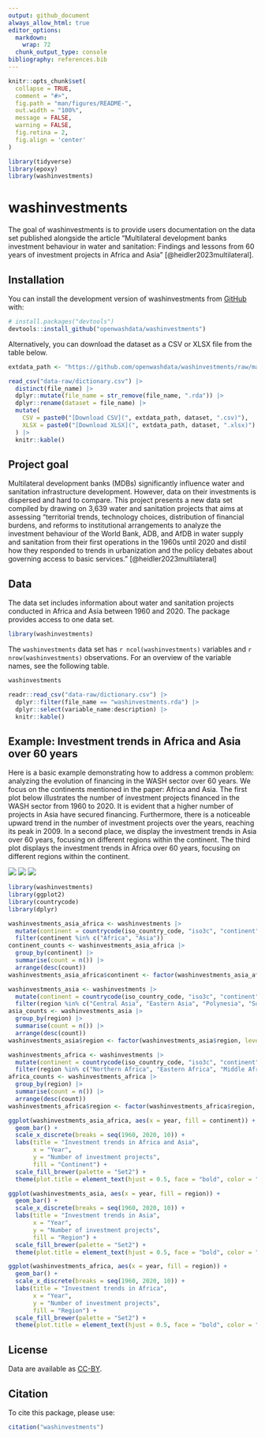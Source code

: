 ```yaml
---
output: github_document
always_allow_html: true
editor_options: 
  markdown: 
    wrap: 72
  chunk_output_type: console
bibliography: references.bib
---
```


<!-- README.md is generated from README.Rmd. Please edit that file -->

```r
knitr::opts_chunk$set(
  collapse = TRUE,
  comment = "#>",
  fig.path = "man/figures/README-",
  out.width = "100%",
  message = FALSE,
  warning = FALSE,
  fig.retina = 2,
  fig.align = 'center'
)

library(tidyverse)
library(epoxy)
library(washinvestments)
```

# washinvestments

<!-- badges: start -->

<!-- badges: end -->

The goal of washinvestments is to provide users documentation on the data set published alongside the article "Multilateral
development banks investment behaviour in water and sanitation: Findings
and lessons from 60 years of investment projects in Africa and Asia"
[@heidler2023multilateral].

## Installation

You can install the development version of washinvestments from
[GitHub](https://github.com/) with:

``` r
# install.packages("devtools")
devtools::install_github("openwashdata/washinvestments")
```

Alternatively, you can download the dataset as a CSV or XLSX file from
the table below.

```r

extdata_path <- "https://github.com/openwashdata/washinvestments/raw/main/inst/extdata/"

read_csv("data-raw/dictionary.csv") |> 
  distinct(file_name) |> 
  dplyr::mutate(file_name = str_remove(file_name, ".rda")) |> 
  dplyr::rename(dataset = file_name) |> 
  mutate(
    CSV = paste0("[Download CSV](", extdata_path, dataset, ".csv)"),
    XLSX = paste0("[Download XLSX](", extdata_path, dataset, ".xlsx)")
  ) |> 
  knitr::kable()

```

## Project goal

Multilateral development banks (MDBs) significantly influence water and
sanitation infrastructure development. However, data on their investments is
dispersed and hard to compare. This project presents a new data set
compiled by drawing on 3,639 water and sanitation projects that aims at
assessing "territorial trends, technology choices, distribution of
financial burdens, and reforms to institutional arrangements to analyze
the investment behaviour of the World Bank, ADB, and AfDB in water
supply and sanitation from their first operations in the 1960s until
2020 and distil how they responded to trends in urbanization and the
policy debates about governing access to basic services."
[@heidler2023multilateral]

## Data

The data set includes information about water and sanitation projects
conducted in Africa and Asia between 1960 and 2020. The package provides
access to one data set.

```r
library(washinvestments)
```

The `washinvestments` data set has `r ncol(washinvestments)` variables
and `r nrow(washinvestments)` observations. For an overview of the
variable names, see the following table.

```r
washinvestments
```

```r
readr::read_csv("data-raw/dictionary.csv") |> 
  dplyr::filter(file_name == "washinvestments.rda") |> 
  dplyr::select(variable_name:description) |> 
  knitr::kable()
```

## Example: Investment trends in Africa and Asia over 60 years

Here is a basic example demonstrating how to address a common problem:
analyzing the evolution of financing in the WASH sector over
60 years. We focus on the continents mentioned in the paper: Africa
and Asia. The first plot below illustrates the number of investment projects
financed in the WASH sector from 1960 to 2020. It is evident that a
higher number of projects in Asia have secured financing. Furthermore,
there is a noticeable upward trend in the number of investment projects
over the years, reaching its peak in 2009. In a second place, we display the investment trends in Asia over 60 years, focusing on different regions within the continent. The third plot displays the investment trends in Africa over 60 years, focusing on different regions within the continent.

![](man/figures/africa_asia.png)
![](man/figures/asia.png)
![](man/figures/africa.png)

```r
library(washinvestments)
library(ggplot2)
library(countrycode)
library(dplyr)

washinvestments_asia_africa <- washinvestments |>
  mutate(continent = countrycode(iso_country_code, "iso3c", "continent")) |> 
  filter(continent %in% c("Africa", "Asia"))
continent_counts <- washinvestments_asia_africa |> 
  group_by(continent) |> 
  summarise(count = n()) |> 
  arrange(desc(count))
washinvestments_asia_africa$continent <- factor(washinvestments_asia_africa$continent, levels = continent_counts$continent)

washinvestments_asia <- washinvestments |>
  mutate(continent = countrycode(iso_country_code, "iso3c", "continent")) |> 
  filter(region %in% c("Central Asia", "Eastern Asia", "Polynesia", "South-eastern Asia", "Southern Asia", "Western Asia"))
asia_counts <- washinvestments_asia |> 
  group_by(region) |> 
  summarise(count = n()) |> 
  arrange(desc(count))
washinvestments_asia$region <- factor(washinvestments_asia$region, levels = asia_counts$region)

washinvestments_africa <- washinvestments |>
  mutate(continent = countrycode(iso_country_code, "iso3c", "continent")) |> 
  filter(region %in% c("Northern Africa", "Eastern Africa", "Middle Africa", "Western Africa", "Southern Africa"))
africa_counts <- washinvestments_africa |> 
  group_by(region) |> 
  summarise(count = n()) |> 
  arrange(desc(count))
washinvestments_africa$region <- factor(washinvestments_africa$region, levels = africa_counts$region)

ggplot(washinvestments_asia_africa, aes(x = year, fill = continent)) +
  geom_bar() +
  scale_x_discrete(breaks = seq(1960, 2020, 10)) +
  labs(title = "Investment trends in Africa and Asia",
       x = "Year",
       y = "Number of investment projects",
       fill = "Continent") +
  scale_fill_brewer(palette = "Set2") +
  theme(plot.title = element_text(hjust = 0.5, face = "bold", color = "#333333"))

ggplot(washinvestments_asia, aes(x = year, fill = region)) +
  geom_bar() +
  scale_x_discrete(breaks = seq(1960, 2020, 10)) +
  labs(title = "Investment trends in Asia",
       x = "Year",
       y = "Number of investment projects",
       fill = "Region") +
  scale_fill_brewer(palette = "Set2") +
  theme(plot.title = element_text(hjust = 0.5, face = "bold", color = "#333333"))

ggplot(washinvestments_africa, aes(x = year, fill = region)) +
  geom_bar() +
  scale_x_discrete(breaks = seq(1960, 2020, 10)) +
  labs(title = "Investment trends in Africa",
       x = "Year",
       y = "Number of investment projects",
       fill = "Region") +
  scale_fill_brewer(palette = "Set2") +
  theme(plot.title = element_text(hjust = 0.5, face = "bold", color = "#333333"))
```

## License

Data are available as
[CC-BY](https://github.com/openwashdata/washinvestments/LICENSE.md).

## Citation

To cite this package, please use:

```r
citation("washinvestments")
```
